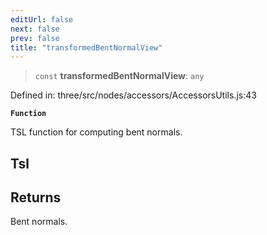 ```yaml
---
editUrl: false
next: false
prev: false
title: "transformedBentNormalView"
---
```


> `const` **transformedBentNormalView**: `any`

Defined in: three/src/nodes/accessors/AccessorsUtils.js:43

**`Function`**

TSL function for computing bent normals.

## Tsl

## Returns

Bent normals.
